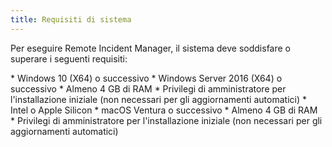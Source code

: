 ```yaml
---
title: Requisiti di sistema
---
```



Per eseguire Remote Incident Manager, il sistema deve soddisfare o superare i seguenti requisiti:

<Windows>
  * Windows 10 (X64) o successivo
  * Windows Server 2016 (X64) o successivo
  * Almeno 4 GB di RAM
  * Privilegi di amministratore per l'installazione iniziale (non necessari per gli aggiornamenti automatici)
</Windows>

<MacOS>
  * Intel o Apple Silicon
  * macOS Ventura o successivo
  * Almeno 4 GB di RAM
  * Privilegi di amministratore per l'installazione iniziale (non necessari per gli aggiornamenti automatici)
</MacOS>
